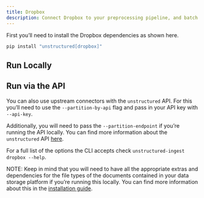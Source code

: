 ```yaml
---
title: Dropbox 
description: Connect Dropbox to your preprocessing pipeline, and batch process all your documents using `unstructured-ingest` to store structured outputs locally on your filesystem.
---
```


First you’ll need to install the Dropbox dependencies as shown here.

```bash
pip install "unstructured[dropbox]"
```


## Run Locally


<CodeGroup>

  <DropboxSh />

  <DropboxPy />

</CodeGroup>


## Run via the API

You can also use upstream connectors with the `unstructured` API. For this you’ll need to use the `--partition-by-api` flag and pass in your API key with `--api-key`.


<CodeGroup>

  <DropboxAPISh />

  <DropboxAPIPy />

</CodeGroup>


Additionally, you will need to pass the `--partition-endpoint` if you’re running the API locally. You can find more information about the `unstructured` API [here](https://github.com/Unstructured-IO/unstructured-api).

For a full list of the options the CLI accepts check `unstructured-ingest dropbox --help`.

NOTE: Keep in mind that you will need to have all the appropriate extras and dependencies for the file types of the documents contained in your data storage platform if you’re running this locally. You can find more information about this in the [installation guide](/open-source/installation/overview).